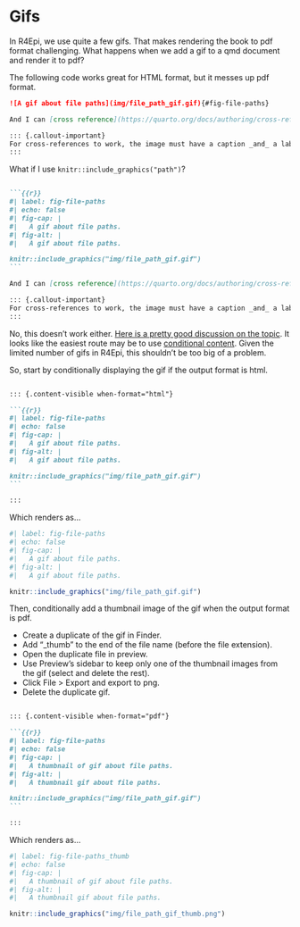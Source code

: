 # Gifs {#sec-gifs}

In R4Epi, we use quite a few gifs. That makes rendering the book to pdf format challenging. What happens when we add a gif to a qmd document and render it to pdf?

The following code works great for HTML format, but it messes up pdf format. 

````markdown
![A gif about file paths](img/file_path_gif.gif){#fig-file-paths}

And I can [cross reference](https://quarto.org/docs/authoring/cross-references.html) the gif by typing `@fig-file-paths`. See @fig-file-paths

::: {.callout-important}
For cross-references to work, the image must have a caption _and_ a label.
:::

````

What if I use `knitr::include_graphics("path")`?

````markdown

```{{r}}
#| label: fig-file-paths
#| echo: false
#| fig-cap: |
#|   A gif about file paths.
#| fig-alt: |
#|   A gif about file paths.

knitr::include_graphics("img/file_path_gif.gif")
```

And I can [cross reference](https://quarto.org/docs/authoring/cross-references.html) the figure by typing `@fig-file-paths`. See @fig-file-paths

::: {.callout-important}
For cross-references to work, the image must have a caption _and_ a label.
:::

````

No, this doesn't work either. [Here is a pretty good discussion on the topic](https://github.com/quarto-dev/quarto-cli/discussions/3551). It looks like the easiest route may be to use [conditional content](https://quarto.org/docs/authoring/conditional.html). Given the limited number of gifs in R4Epi, this shouldn't be too big of a problem.

So, start by conditionally displaying the gif if the output format is html. 

````markdown

::: {.content-visible when-format="html"}

```{{r}}
#| label: fig-file-paths
#| echo: false
#| fig-cap: |
#|   A gif about file paths.
#| fig-alt: |
#|   A gif about file paths.

knitr::include_graphics("img/file_path_gif.gif")
```

:::

````

Which renders as...

::: {.content-visible when-format="html"}

```r
#| label: fig-file-paths
#| echo: false
#| fig-cap: |
#|   A gif about file paths.
#| fig-alt: |
#|   A gif about file paths.

knitr::include_graphics("img/file_path_gif.gif")
```

:::

Then, conditionally add a thumbnail image of the gif when the output format is pdf. 

- Create a duplicate of the gif in Finder. 
- Add "_thumb" to the end of the file name (before the file extension).
- Open the duplicate file in preview.
- Use Preview's sidebar to keep only one of the thumbnail images from the gif (select and delete the rest).
- Click File > Export and export to png. 
- Delete the duplicate gif.

````markdown

::: {.content-visible when-format="pdf"}

```{{r}}
#| label: fig-file-paths
#| echo: false
#| fig-cap: |
#|   A thumbnail of gif about file paths.
#| fig-alt: |
#|   A thumbnail gif about file paths.

knitr::include_graphics("img/file_path_gif.gif")
```

:::

````

Which renders as...

::: {.content-visible when-format="pdf"}

```r
#| label: fig-file-paths_thumb
#| echo: false
#| fig-cap: |
#|   A thumbnail of gif about file paths.
#| fig-alt: |
#|   A thumbnail gif about file paths.

knitr::include_graphics("img/file_path_gif_thumb.png")
```

:::

